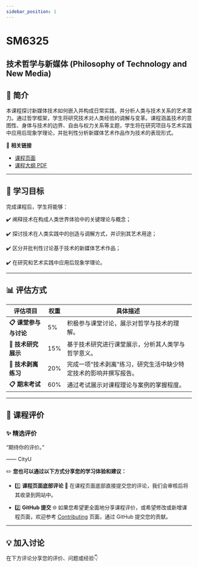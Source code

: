 ```yaml
---
sidebar_position: 1
---
```


# SM6325
## 技术哲学与新媒体 (Philosophy of Technology and New Media)

## **📘 简介**
本课程探讨新媒体技术如何嵌入并构成日常实践，并分析人类与技术关系的艺术潜力。通过哲学框架，学生将研究技术对人类经验的调解与变革。课程涵盖技术的意图性、身体与技术的边界、自由与权力关系等主题，学生将在研究项目与艺术实践中应用后现象学理论，并批判性分析新媒体艺术作品作为技术的表现形式。

🔗 **相关链接**
- [课程页面](https://www.cityu.edu.hk/catalogue/pg/202425/course/SM6325.htm)
- [课程大纲 PDF](https://www.cityu.edu.hk/catalogue/pg/202425/course/SM6325.pdf)

---

## **🎯 学习目标**

完成课程后，学生将能够：

✔️ 阐释技术在构成人类世界体验中的关键理论与概念；

✔️ 探讨技术在人类实践中的创造与调解方式，并识别其艺术用途；

✔️ 区分并批判性讨论基于技术的新媒体艺术作品；

✔️ 在研究和艺术实践中应用后现象学理论。

---

## **📊 评估方式**

| **评估项目**                     | **权重** | **具体描述**                                                                                       |
|---------------------------------|---------|---------------------------------------------------------------------------------------------------|
| **📋 课堂参与与讨论**              | 5%      | 积极参与课堂讨论，展示对哲学与技术的理解。                                                             |
| **📂 技术研究展示**                | 15%     | 基于技术研究进行课堂展示，分析其人类学与哲学意义。                                                       |
| **📂 技术剥离练习**                | 20%     | 完成一项“技术剥离”练习，研究生活中缺少特定技术的影响并撰写报告。                                             |
| **📋 期末考试**                   | 60%     | 通过考试展示对课程理论与案例的掌握程度。                                                                |

---

## **💬 课程评价**

### ✨ **精选评价**
<div className={commentStyles.commentBox}>
    <p className={commentStyles.commentText}>
        “期待你的评价。”
    </p>
    <p className={commentStyles.commentAuthor}>—— CityU</p>
</div>

✏️ **您也可以通过以下方式分享您的学习体验和建议：**

- 1️⃣ **课程页面底部评论**
💬 在课程页面底部直接提交您的评论，我们会审核后将其收录到网站中。

- 2️⃣ **GitHub 提交**
🌐 如果您希望更全面地分享课程评价，或希望修改或新增课程页面，欢迎参考 [Contributing](https://penjc.github.io/cityU-navigator/contributing) 页面，通过 GitHub 提交您的贡献。

---

## **💡 加入讨论**

在下方评论分享您的评价、问题或经验👇
<Utterances />